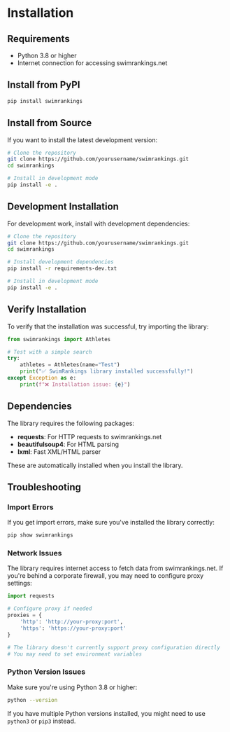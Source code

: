 # Installation

## Requirements

- Python 3.8 or higher
- Internet connection for accessing swimrankings.net

## Install from PyPI

```bash
pip install swimrankings
```

## Install from Source

If you want to install the latest development version:

```bash
# Clone the repository
git clone https://github.com/yourusername/swimrankings.git
cd swimrankings

# Install in development mode
pip install -e .
```

## Development Installation

For development work, install with development dependencies:

```bash
# Clone the repository
git clone https://github.com/yourusername/swimrankings.git
cd swimrankings

# Install development dependencies
pip install -r requirements-dev.txt

# Install in development mode
pip install -e .
```

## Verify Installation

To verify that the installation was successful, try importing the library:

```python
from swimrankings import Athletes

# Test with a simple search
try:
    athletes = Athletes(name="Test")
    print("✅ SwimRankings library installed successfully!")
except Exception as e:
    print(f"❌ Installation issue: {e}")
```

## Dependencies

The library requires the following packages:

- **requests**: For HTTP requests to swimrankings.net
- **beautifulsoup4**: For HTML parsing
- **lxml**: Fast XML/HTML parser

These are automatically installed when you install the library.

## Troubleshooting

### Import Errors

If you get import errors, make sure you've installed the library correctly:

```bash
pip show swimrankings
```

### Network Issues

The library requires internet access to fetch data from swimrankings.net. If you're behind a corporate firewall, you may need to configure proxy settings:

```python
import requests

# Configure proxy if needed
proxies = {
    'http': 'http://your-proxy:port',
    'https': 'https://your-proxy:port'
}

# The library doesn't currently support proxy configuration directly
# You may need to set environment variables
```

### Python Version Issues

Make sure you're using Python 3.8 or higher:

```bash
python --version
```

If you have multiple Python versions installed, you might need to use `python3` or `pip3` instead.
